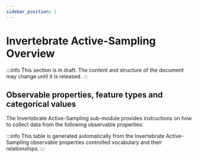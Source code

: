 ```yaml
---
sidebar_position: 1
---
```



# Invertebrate Active-Sampling Overview

:::info
This section is in draft. The content and structure of the document may change until it is released.
:::

## Observable properties, feature types and categorical values

The Invertebrate Active-Sampling sub-module provides instructions on how to collect data from the following observable properties:

<OverviewTable moduleOpCollectionUri="https://linked.data.gov.au/def/nrm/2d955edb-ab22-4101-bc72-b5899d901fd7" />

:::info
This table is generated automatically from the Invertebrate Active-Sampling observable properties controlled vocabulary and their relationships.
:::
